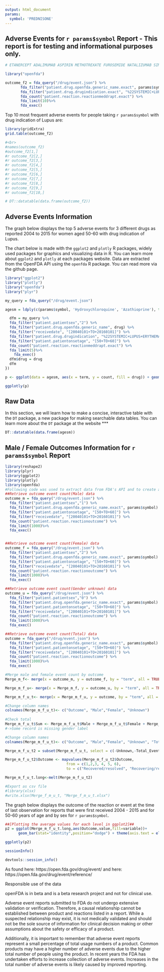 ```yaml
---
output: html_document
params:
  symbol: 'PREDNISONE'
---
```


## Adverse Events for `r params$symbol` Report - This report is for testing and informational purposes only.

```r

# ETANERCEPT ADALIMUMAB ASPIRIN METHOTREXATE FUROSEMIDE NATALIZUMAB SIMVASTATIN LISINOPRIL PREDNISONE

library("openfda")

outcome_f2 = fda_query("/drug/event.json") %>%
       fda_filter("patient.drug.openfda.generic_name.exact", params$symbol) %>%
       fda_filter("patient.drug.drugindication.exact", "%22SYSTEMIC+LUPUS+ERYTHEMATOSUS%22") %>%
       fda_count("patient.reaction.reactionmeddrapt.exact") %>%
       fda_limit(10)%>%
       fda_exec()
```

Top 10 most frequent adverse events for people taking `r params$symbol` with drug indication of Lupus are:

```r

library(gridExtra)
grid.table(outcome_f2)

#<br>
#names(outcome_f2)
#outcome_f2[1,]
#r outcome_f2[2,]
#r outcome_f2[3,]
#r outcome_f2[4,]
#r outcome_f2[5,]
#r outcome_f2[6,]
#r outcome_f2[7,]
#r outcome_f2[8,]
#r outcome_f2[9,]
#r outcome_f2[10,]

# DT::datatable(data.frame(outcome_f2))

```

## Adverse Events Information

The graph below displays the top 5 adverse events for 3 different drugs as reported 2004 to 2015 for women aged 50-60 with drug indication of Lupus.

The chart below is made with the `ggplot2` and `plotly` R packages, widely used packages for graphics and visualizing data in R. You can learn more about `ggplot2` and `plotly` at each packages website. Data are extracted from the OpenFDA API using the `openfda` R package. You can read more via the github page.

```r

library("ggplot2")
library("plotly")
library("openfda")
library("plyr")

my_query = fda_query("/drug/event.json")

agesm = ldply(c(params$symbol, 'Hydroxychloroquine', 'Azathioprine'), function(drug) {

  dfm = my_query %>%
  fda_filter("patient.patientsex","2") %>%
  fda_filter("patient.drug.openfda.generic_name", drug) %>%
  fda_filter("receivedate", "[20040101+TO+20160101]") %>%
  fda_filter("patient.drug.drugindication", "%22SYSTEMIC+LUPUS+ERYTHEMATOSUS%22") %>%
  fda_filter("patient.patientonsetage", "[50+TO+60]") %>%
  fda_count("patient.reaction.reactionmeddrapt.exact") %>%
  fda_limit(5)%>%
    fda_exec()
  dfm$drug = drug
  dfm
})

```
  
```r
p <- ggplot(data = agesm, aes(x = term, y = count, fill = drug)) + geom_bar(stat="identity", position=position_dodge()) + theme(axis.text = element_text(vjust = 0, angle = -15), legend.background = element_rect(fill = "gray96"))

ggplotly(p)
```

## Raw Data

In this section, we will learn how to make a concise, interactive table with the `DT` package, a new package for making searchable data tables. You can learn more about the `DT` package at the website 
***
  
```r
DT::datatable(data.frame(agesm))
```

## Male / Female Outcomes Information for `r params$symbol` Report

```r
library(reshape2)
library(plyr)
library(ggplot2)
library(plotly)
library(openfda)
#Following code was used to extract data from FDA's API and to create a bar chart of event count by outcome
##Retrieve outcome event count(Male) data 
outcome_m = fda_query("/drug/event.json") %>%
  fda_filter("patient.patientsex","1") %>%
  fda_filter("patient.drug.openfda.generic_name.exact", params$symbol) %>%
  fda_filter("patient.patientonsetage", "[50+TO+60]") %>%
  fda_filter("receivedate", "[20040101+TO+20160101]") %>%
  fda_count("patient.reaction.reactionoutcome") %>%
  fda_limit(1000)%>%
  fda_exec()


##Retrieve outcome event count(Female) data 
outcome_f = fda_query("/drug/event.json") %>%
  fda_filter("patient.patientsex","2") %>%
  fda_filter("patient.drug.openfda.generic_name.exact", params$symbol) %>%
  fda_filter("patient.patientonsetage", "[50+TO+60]") %>%
  fda_filter("receivedate", "[20040101+TO+20160101]") %>%
  fda_count("patient.reaction.reactionoutcome") %>%
  fda_limit(1000)%>%
  fda_exec()

##Retrieve outcome event count(Gender unknown) data
outcome_u = fda_query("/drug/event.json") %>%
  fda_filter("patient.patientsex","0") %>%
  fda_filter("patient.drug.openfda.generic_name.exact", params$symbol) %>%
  fda_filter("patient.patientonsetage", "[50+TO+60]") %>%
  fda_filter("receivedate", "[20040101+TO+20160101]") %>%
  fda_count("patient.reaction.reactionoutcome") %>%
  fda_limit(1000)%>%
  fda_exec()

##Retrieve outcome event count(Total) data
outcome = fda_query("/drug/event.json") %>%
  fda_filter("patient.drug.openfda.generic_name.exact", params$symbol) %>%
  fda_filter("patient.patientonsetage", "[50+TO+60]") %>%
  fda_filter("receivedate", "[20040101+TO+20160101]") %>%
  fda_count("patient.reaction.reactionoutcome") %>%
  fda_limit(1000)%>%
  fda_exec()

#Merge male and female event count by outcome 
Merge_m_f<- merge(x = outcome_m, y = outcome_f, by = "term", all = TRUE)

Merge_m_f_u<- merge(x = Merge_m_f, y = outcome_u, by = "term", all = TRUE)

Merge_m_f_u_t<- merge(x = Merge_m_f_u, y = outcome, by = "term", all = TRUE)

#Change column names
colnames(Merge_m_f_u_t)<- c("Outcome", "Male","Female", "Unknown")
                            
#Check total 
Merge_m_f_u_t$Sum <- Merge_m_f_u_t$Male + Merge_m_f_u_t$Female + Merge_m_f_u_t$Unknown
#->Some record is missing gender label

#Change column names
colnames(Merge_m_f_u_t)<- c("Outcome", "Male","Female", "Unknown", "Total_Event_Count","Sum")

Merge_m_f_u_t2 = subset(Merge_m_f_u_t, select = c(-Unknown,-Total_Event_Count,-Sum))

Merge_m_f_u_t2$Outcome <- mapvalues(Merge_m_f_u_t2$Outcome,
                            from = c(1,2,3, 4, 5, 6),
                            to = c("Recovered/resolved", "Recovering/resolving", "Not recovered/not resolved" , "Recovered/resolved with sequelae" , "Fatal", "Unknown"))

Merge_m_f_u_t.long<-melt(Merge_m_f_u_t2)

#Export as csv file
#library(xlsx)
#write.xlsx(Merge_f_m_u_t, "Merge_f_m_u_t.xlsx") 


```

The graph below displays the outcome of the reaction or event at the time of last observation for reports that were first received 2004 - 2015 and for 50-60 years of age and by sex for `r params$symbol`. 

```r
##[Plotting the average values for each level in ggplot2]##
p2 = ggplot(Merge_m_f_u_t.long,aes(Outcome,value,fill=variable))+
      geom_bar(stat="identity",position="dodge") + theme(axis.text = element_text(vjust = 0, angle = -15), legend.background = element_rect(fill = "gray96"))

ggplotly(p2)
```

```r
sessionInfo()
```

```r
devtools::session_info() 
```

As found here: https://open.fda.gov/drug/event/ and here: https://open.fda.gov/drug/event/reference/

Responsible use of the data

openFDA is in beta and is a beta research project and not for clinical use. 

Adverse event reports submitted to FDA do not undergo extensive validation or verification. Therefore, a causal relationship cannot be established between product and reactions listed in a report. While a suspected relationship may exist, it is not medically validated and should not be the sole source of information for clinical decision making or other assumptions about the safety or efficacy of a product.

Additionally, it is important to remember that adverse event reports represent a small percentage of total usage numbers of a product. Common products may have a higher number of adverse events due to the higher total number of people using the product. In recent years the FDA has undertaken efforts to increase collection of adverse events. Increases in the total number of adverse events is likely caused by improved reporting.